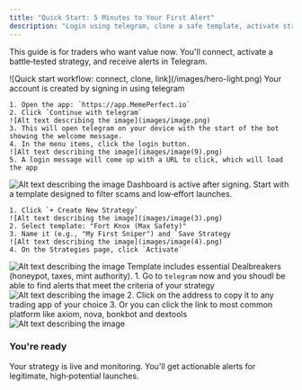 ```yaml
---
title: "Quick Start: 5 Minutes to Your First Alert"
description: "Login using telegram, clone a safe template, activate strategy."
---
```


This guide is for traders who want value now. You'll connect, activate a battle‑tested strategy, and receive alerts in Telegram.

<Frame caption="60‑second overview">
  ![Quick start workflow: connect, clone, link](/images/hero-light.png)
</Frame>

<Steps>
  <Step title="Login using telegram">
    Your account is created by signing in using telegram

    1. Open the app: `https://app.MemePerfect.io`
    2. Click `Continue with telegram`
    ![Alt text describing the image](images/image.png)
    3. This will open telegram on your device with the start of the bot showing the welcome message.
    4. In the menu items, click the login button.
    ![Alt text describing the image](images/image(9).png)
    5. A login message will come up with a URL to click, which will load the app
![Alt text describing the image](images/image(10).png)
    <Check>
      Dashboard is active after signing.
    </Check>
  </Step>
  <Step title="Clone a Safe Launch strategy">
    Start with a template designed to filter scams and low‑effort launches.

    1. Click `+ Create New Strategy`
    ![Alt text describing the image](images/image(3).png)
    2. Select template: "Fort Knox (Max Safety)"
    3. Name it (e.g., "My First Sniper") and `Save Strategy
    ![Alt text describing the image](images/image(4).png)
    4. On the Strategies page, click `Activate`
![Alt text describing the image](images/image(5).png)
    <Info>
      Template includes essential Dealbreakers (honeypot, taxes, mint authority).
    </Info>
  </Step>
  <Step title="Receive alerts on telegram">
    1. Go to `telegram`  now and you shoudl be able to find alerts that meet the criteria of your strategy
    ![Alt text describing the image](images/image(6).png)
    2. Click on the address to copy it to any trading app of your choice
    3. Or you can click the link to most common platform like axiom, nova, bonkbot and dextools
    ![Alt text describing the image](images/image(7).png)
  </Step>
</Steps>

### You're ready

Your strategy is live and monitoring. You'll get actionable alerts for legitimate, high‑potential launches.

<Card title="Next: Core Concepts" icon="book-open" href="/core-concepts/what-is-a-strategy">
  
</Card>